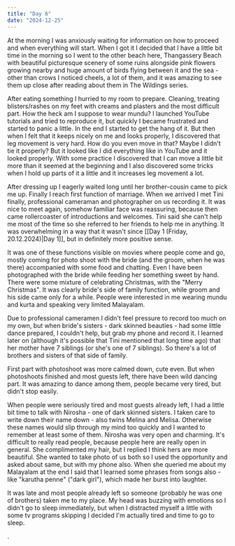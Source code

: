 ```yaml
---
title: "Day 6"
date: "2024-12-25"
---
```

At the morning I was anxiously waiting for information on how to proceed and when everything will start. When I got it I decided that I have a little bit time in the morning so I went to the other beach here, Thangassery Beach with beautiful picturesque scenery of some ruins alongside pink flowers growing nearby and huge amount of birds flying between it and the sea - other than crows I noticed cheels, a lot of them, and it was amazing to see them up close after reading about them in The Wildings series.

After eating something I hurried to my room to prepare. Cleaning, treating blisters/rashes on my feet with creams and plasters and the most difficult part. How the heck am I suppose to wear mundu? I launched YouTube tutorials and tried to reproduce it, but quickly I became frustrated and started to panic a little. In the end I started to get the hang of it. But then when I felt that it keeps nicely on me and looks properly, I discovered that leg movement is very hard. How do you even move in that? Maybe I didn't tie it properly? But it looked like I did everything like in YouTube and it looked properly. With some practice I discovered that I can move a little bit more than it seemed at the beginning and I also discovered some tricks when I hold up parts of it a little and it increases leg movement a lot. 

After dressing up I eagerly waited long until her brother-cousin came to pick me up. Finally I reach first function of marriage. When we arrived I met Tini finally, professional cameraman and photographer on us recording it. It was nice to meet again, somehow familiar face was reassuring, because then came rollercoaster of introductions and welcomes. Tini said she can't help me most of the time so she referred to her friends to help me in anything. It was overwhelming in a way that it wasn't since [[Day 1 (Friday, 20.12.2024)|Day 1]], but in definitely more positive sense.

It was one of these functions visible on movies where people come and go, mostly coming for photo shoot with the bride (and the groom, when he was there) accompanied with some food and chatting. Even I have been photographed with the bride while feeding her something sweet by hand. There were some mixture of celebrating Christmas, with the "Merry Christmas". It was clearly bride's side of family function, while groom and his side came only for a while. People were interested in me wearing mundu and kurta and speaking very limited Malayalam.

Due to professional cameramen I didn't feel pressure to record too much on my own, but when bride's sisters - dark skinned beauties - had some little dance prepared, I couldn't help, but grab my phone and record it. I learned later on (although it's possible that Tini mentioned that long time ago) that her mother have 7 siblings (or she's one of 7 siblings). So there's a lot of brothers and sisters of that side of family.

First part with photoshoot was more calmed down, cute even. But when photoshoots finished and most guests left, there have been wild dancing part. It was amazing to dance among them, people became very tired, but didn't stop easily. 

When people were seriously tired and most guests already left, I had a little bit time to talk with Nirosha - one of dark skinned sisters. I taken care to write down their name down - also twins Melina and Melisa. Otherwise these names would slip through my mind too quickly and I wanted to remember at least some of them. Nirosha was very open and charming. It's difficult to really read people, because people here are really open in general. She complimented my hair, but I replied I think hers are more beautiful. She wanted to take photo of us both so I used the opportunity and asked about same, but with my phone also. When she queried me about my Malayalam at the end I said that I learned some phrases from songs also - like "karutha penne" ("dark girl"), which made her burst into laughter.

It was late and most people already left so someone (probably he was one of brothers) taken me to my place. My head was buzzing with emotions so I didn't go to sleep immediately, but when I distracted myself a little with some tv programs skipping I decided I'm actually tired and time to go to sleep. 

. 



